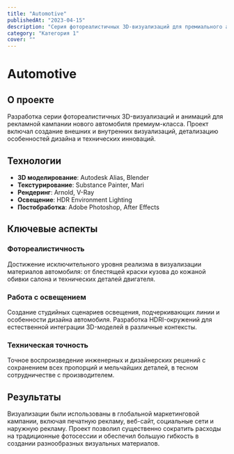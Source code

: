 ```yaml
---
title: "Automotive"
publishedAt: "2023-04-15"
description: "Серия фотореалистичных 3D-визуализаций для премиального автомобильного бренда"
category: "Категория 1"
cover: ""
---
```


# Automotive

## О проекте

Разработка серии фотореалистичных 3D-визуализаций и анимаций для рекламной кампании нового автомобиля премиум-класса. Проект включал создание внешних и внутренних визуализаций, детализацию особенностей дизайна и технических инноваций.

## Технологии

- **3D моделирование**: Autodesk Alias, Blender
- **Текстурирование**: Substance Painter, Mari
- **Рендеринг**: Arnold, V-Ray
- **Освещение**: HDR Environment Lighting
- **Постобработка**: Adobe Photoshop, After Effects

## Ключевые аспекты

### Фотореалистичность

Достижение исключительного уровня реализма в визуализации материалов автомобиля: от блестящей краски кузова до кожаной обивки салона и технических деталей двигателя.

### Работа с освещением

Создание студийных сценариев освещения, подчеркивающих линии и особенности дизайна автомобиля. Разработка HDRI-окружений для естественной интеграции 3D-моделей в различные контексты.

### Техническая точность

Точное воспроизведение инженерных и дизайнерских решений с сохранением всех пропорций и мельчайших деталей, в тесном сотрудничестве с производителем.

## Результаты

Визуализации были использованы в глобальной маркетинговой кампании, включая печатную рекламу, веб-сайт, социальные сети и наружную рекламу. Проект позволил существенно сократить расходы на традиционные фотосессии и обеспечил большую гибкость в создании разнообразных визуальных материалов. 